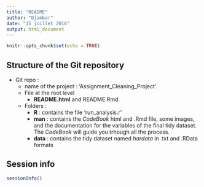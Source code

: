 ```yaml
---
title: "README"
author: "Djambar"
date: "15 juillet 2016"
output: html_document
---
```



```r
knitr::opts_chunk$set(echo = TRUE)
```

## Structure of the Git repository

* Git repo :
    + name of the project : 'Assignment_Cleaning_Project'
    + File at the root level
        - **README.html** and README.Rmd
    + Folders :
        - **R** : contains the file 'run_analysis.r'
        - **man** : contains the _CodeBook_ html and .Rmd file, some images, and the  documentation for the variables of the final tidy dataset. The _CodeBook_ will guide you trhough all the process. 
        - **data** : contains the tidy dataset named _hardata_ in .txt and .RData formats
   
  
## Session info

```r
sessionInfo()
```
